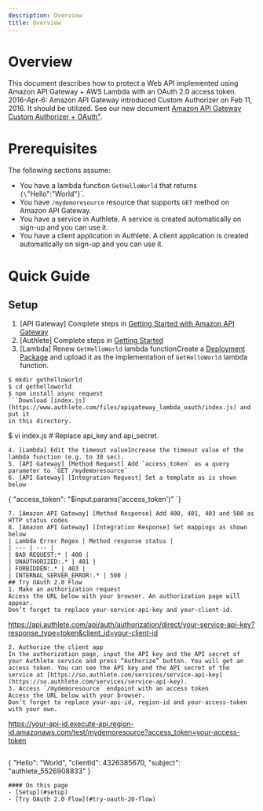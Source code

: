 ```yaml
---
description: Overview
title: Overview
---
```



# Overview
This document describes how to protect a Web API implemented using Amazon API Gateway + AWS Lambda with an OAuth 2.0 access token.
2016-Apr-6: Amazon API Gateway introduced Custom Authorizer on Feb 11, 2016. It should be utilized. See our new document [Amazon API Gateway Custom Authorizer + OAuth"](/custom_authorizer).
# Prerequisites
The following sections assume:
- You have a lambda function `GetHelloWorld` that returns `{\`"Hello":"World"}`.
- You have `/mydemoresource` resource that supports `GET` method on Amazon API Gateway.
- You have a service in Authlete. A service is created automatically on sign-up and you can use it.
- You have a client application in Authlete. A client application is created automatically on sign-up and you can use it.
# Quick Guide
## Setup
1. [API Gateway] Complete steps in [Getting Started with Amazon API Gateway](https://docs.aws.amazon.com/apigateway/latest/developerguide/getting-started.html)
2. [Authlete] Complete steps in [Getting Started](/getting_started)
3. [Lambda] Renew `GetHelloWorld` lambda functionCreate a [Deployment Package](http://docs.aws.amazon.com/lambda/latest/dg/nodejs-create-deployment-pkg.html) and upload it as the implementation of `GetHelloWorld` lambda function.
```
$ mkdir gethelloworld
$ cd gethelloworld
$ npm install async request
```Download [index.js](https://www.authlete.com/files/apigateway_lambda_oauth/index.js) and put it
in this directory.
```
$ vi index.js  # Replace api_key and api_secret.
```Create a ZIP file containing index.js and node_modules directory.
4. [Lambda] Edit the timeout valueIncrease the timeout value of the lambda function (e.g. to 30 sec).
5. [API Gateway] [Method Request] Add `access_token` as a query parameter to `GET /mydemoresource`
6. [API Gateway] [Integration Request] Set a template as is shown below
```
{ "access_token": "$input.params('access_token')" \`}
```
7. [Amazon API Gateway] [Method Response] Add 400, 401, 403 and 500 as HTTP status codes
8. [Amazon API Gateway] [Integration Response] Set mappings as shown below
| Lambda Error Regex | Method response status |
| --- | --- |
| BAD_REQUEST:* | 400 |
| UNAUTHORIZED:.* | 401 |
| FORBIDDEN:.* | 403 |
| INTERNAL_SERVER_ERROR:.* | 500 |
## Try OAuth 2.0 Flow
1. Make an authorization request
Access the URL below with your browser. An authorization page will appear.
Don’t forget to replace your-service-api-key and your-client-id.
```
https://api.authlete.com/api/auth/authorization/direct/your-service-api-key?response_type=token&client_id=your-client-id
```
2. Authorize the client app
In the authorization page, input the API key and the API secret of your Authlete service and press “Authorize” button. You will get an access token. You can see the API key and the API secret of the service at [https://so.authlete.com/services/service-api-key](https://so.authlete.com/services/service-api-key).
3. Access `/mydemoresource` endpoint with an access token
Access the URL below with your browser.
Don’t forget to replace your-api-id, region-id and your-access-token with your own.
```
https://your-api-id.execute-api.region-id.amazonaws.com/test/mydemoresource?access_token=your-access-token
```You will receive a JSON like below with HTTP status code 200 (OK).
```
{
"Hello": "World",
"clientId": 4326385670,
"subject": "authlete_5526908833"
}
```
#### On this page
- [Setup](#setup)
- [Try OAuth 2.0 Flow](#try-oauth-20-flow)
